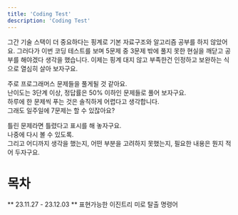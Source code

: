 ```yaml
---
title: 'Coding Test'
description: 'Coding Test'
---
```



그간 기술 스택이 더 중요하다는 핑계로 기본 자료구조와 알고리즘 공부를 하지 않았어요.
그러다가 이번 코딩 테스트를 보며 5문제 중 3문제 밖에 풀지 못한 현실을 깨닫고 공부를 해야겠다 생각을 했습니다.
이제는 핑계 대지 않고 부족한건 인정하고 보완하는 식으로 열심히 살아 보자구요.

주로 프로그래머스 문제들을 풀게될 것 같아요.  
난이도는 3단계 이상, 정답률은 50% 이하인 문제들로 풀어 보자구요.  
하루에 한 문제씩 푸는 것은 솔직하게 어렵다고 생각합니다.  
그래도 일주일에 7문제는 할 수 있잖아요?

틀린 문제라면 틀렸다고 표시를 해 놓자구요.  
나중에 다시 볼 수 있도록.  
그리고 어디까지 생각을 했는지, 어떤 부분을 고려하지 못했는지, 필요한 내용은 뭔지 적어 두자구요.


# 목차
** 23.11.27 - 23.12.03 **
<IndexItem url='https://school.programmers.co.kr/learn/courses/30/lessons/150367' level={3} solved={true}>표현가능한 이진트리</IndexItem>
<IndexItem url='https://school.programmers.co.kr/learn/courses/30/lessons/150365' level={3} solved={true}>미로 탈출 명령어</IndexItem>